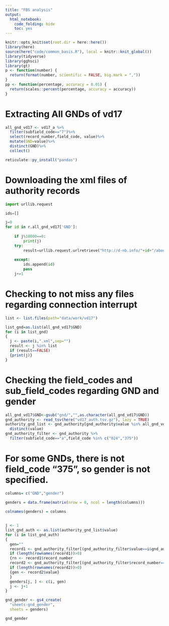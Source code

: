 ```yaml
---
title: "FBS analysis"
output:
  html_notebook:
    code_folding: hide
    toc: yes
---
```


```r
knitr::opts_knit$set(root.dir = here::here())
library(here)
source(here("code/common_basis.R"), local = knitr::knit_global())
library(tidyverse)
library(gghsci)
library(gt)
p <- function(number) {
  return(format(number, scientific = FALSE, big.mark = ","))
}
pp <- function(percentage, accuracy = 0.01) {
  return(scales::percent(percentage, accuracy = accuracy))
}
```
# Extracting All GNDs of vd17
```r
all_gnd_vd17 <- vd17_a %>%
  filter(subfield_code=="7")%>%
  select(record_number,field_code, value)%>%
  mutate(GND=value)%>%
  distinct(GND)%>%
  collect()

```

```r
reticulate::py_install("pandas")
```
# Downloading the xml files of authority records
```python
import urllib.request 

ids=[]

j=0
for id in r.all_gnd_vd17['GND']:
  
    if j%10000==0:
        print(j)
    try:
        result=urllib.request.urlretrieve("http://d-nb.info/"+id+"/about/marcxml", "data/work/vd17"+id+".xml")
        
    except:
        ids.append(id)
        pass
    j+=1

```
# Checking to not miss any files regarding connection interrupt
```r
list <- list.files(path="data/work/vd17")

list_gnd=as.list(all_gnd_vd17$GND)
for (i in list_gnd)
{
  j <- paste(i,".xml",sep="")
  result <- j %in% list
  if (result==FALSE)
  {print(j)}
}

```
# Checking the field_codes and sub_field_codes regarding GND and gender
```r
all_gnd_vd17$GND<-gsub("gnd/","",as.character(all_gnd_vd17$GND))
gnd_authority <- read_tsv(here("vd17_auth.tsv.gz"), lazy = TRUE)
authority_gnd_list <- gnd_authority[gnd_authority$value %in% all_gnd_vd17$GND, , drop = FALSE] %>%
  distinct(value)
gnd_authority_filter <- gnd_authority %>%
  filter(subfield_code=="a",field_code %in% c("024","375"))
```


# For some GNDs, there is not field_code "375", so gender is not specified.
```r
columns= c("GND","gender") 

genders = data.frame(matrix(nrow = 0, ncol = length(columns))) 
  
colnames(genders) = columns
  

j <- 1
list_gnd_auth <- as.list(authority_gnd_list$value)
for (i in list_gnd_auth)
{
  gen=""
  record1 <- gnd_authority_filter[(gnd_authority_filter$value==i&gnd_authority_filter$field_code=="024"&gnd_authority_filter$subfield_code=="a"),]
  if (length(rownames(record1))>0)
  {rn <- record1$record_number
  record2 <- gnd_authority_filter[(gnd_authority_filter$record_number==rn&gnd_authority_filter$field_code=="375"&gnd_authority_filter$subfield_code=="a"),]
  if (length(rownames(record2))>0)
  {gen <- record2$value}
  }
  genders[j, ] <- c(i, gen)
  j <- j+1
}

```

```r
gnd_gender <- gs4_create(
  "sheets-gnd_gender",
  sheets = genders)

gnd_gender
```


